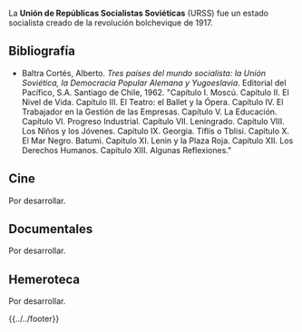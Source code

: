 <noinclude>{{header|1=Unión de Repúblicas Socialistas Soviéticas}}</noinclude>

La '''Unión de Repúblicas Socialistas Soviéticas''' (URSS) fue un estado socialista creado de la revolución bolchevique de 1917.

== Bibliografía ==

* Baltra Cortés, Alberto. ''Tres países del mundo socialista: la Unión Soviética, la Democracia Popular Alemana y Yugoeslavia''. Editorial del Pacífico, S.A. Santiago de Chile, 1962. "Capítulo I. Moscú. Capítulo II. El Nivel de Vida. Capítulo III. El Teatro: el Ballet y la Ópera. Capítulo IV. El Trabajador en la Gestión de las Empresas. Capítulo V. La Educación. Capítulo VI. Progreso Industrial. Capítulo VII. Leningrado. Capítulo VIII. Los Niños y los Jóvenes. Capítulo IX. Georgia. Tiflis o Tblisi. Capítulo X. El Mar Negro. Batumi. Capítulo XI. Lenin y la Plaza Roja. Capítulo XII. Los Derechos Humanos. Capítulo XIII. Algunas Reflexiones."

== Cine ==

Por desarrollar.

== Documentales ==

Por desarrollar.

== Hemeroteca ==

Por desarrollar.

<noinclude>{{../../footer}}</noinclude>
